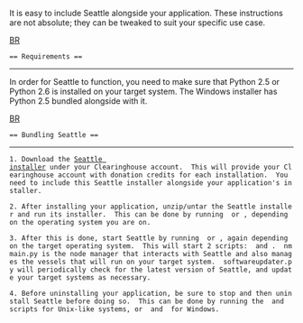 It is easy to include Seattle alongside your application.  These instructions are not absolute; they can be tweaked to suit your specific use case.

[[BR]]
 == Requirements ==
----
In order for Seattle to function, you need to make sure that Python 2.5 or Python 2.6 is installed on your target system.  The Windows installer has Python 2.5 bundled alongside with it.

[[BR]]
 == Bundling Seattle ==
----
 1. Download the [https://seattleclearinghouse.poly.edu/html/getdonations Seattle installer] under your Clearinghouse account.  This will provide your Clearinghouse account with donation credits for each installation.  You need to include this Seattle installer alongside your application's installer.

 2. After installing your application, unzip/untar the Seattle installer and run its installer.  This can be done by running {{{install.sh}}} or {{{install.bat}}}, depending on the operating system you are on.

 3. After this is done, start Seattle by running {{{start_seattle.sh}}} or {{{start_seattle.bat}}}, again depending on the target operating system.  This will start 2 scripts: {{{nmmain.py}}} and {{{softwareupdater.py}}}.  nmmain.py is the node manager that interacts with Seattle and also manages the vessels that will run on your target system.  softwareupdater.py will periodically check for the latest version of Seattle, and update your target systems as necessary.

 4. Before uninstalling your application, be sure to stop and then uninstall Seattle before doing so.  This can be done by running the {{{stop_seattle.sh}}} and {{{uninstall.sh}}} scripts for Unix-like systems, or {{{stop_seattle.bat}}} and {{{uninstall.bat}}} for Windows.